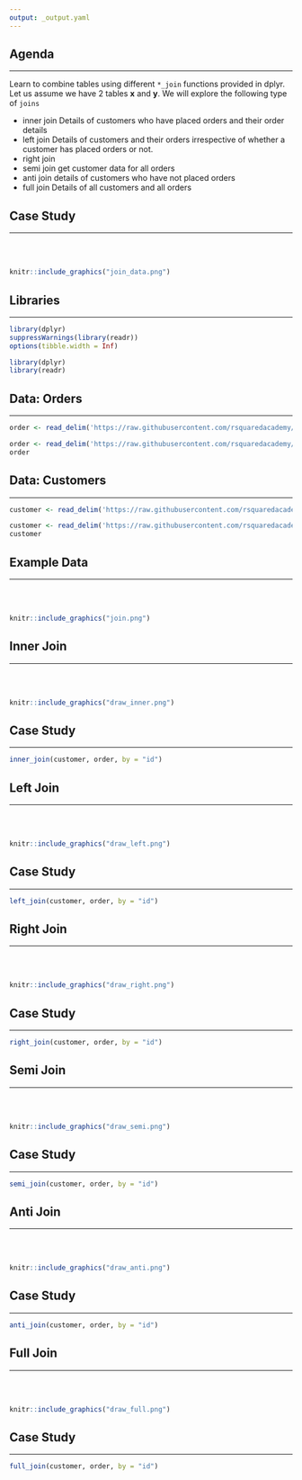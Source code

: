 ```yaml
---
output: _output.yaml
---
```


## {data-background="dplyr.png"}

## Agenda

<hr>

Learn to combine tables using different `*_join` functions provided in dplyr. Let us assume we have 2 tables **x** and **y**. We will explore the following type of `joins` 

- inner join Details of customers who have placed orders and their order details
- left join Details of customers and their orders irrespective of whether a customer has 
placed orders or not.
- right join
- semi join get customer data for all orders
- anti join details of customers who have not placed orders
- full join Details of all customers and all orders

## {data-background="casestudy.png"}

## Case Study

<hr>

<br>
<br>

```r
knitr::include_graphics("join_data.png")
```

## Libraries

<hr>

```r
library(dplyr)
suppressWarnings(library(readr))
options(tibble.width = Inf)
```

```r
library(dplyr)
library(readr)
```

## Data: Orders

<hr>

```r
order <- read_delim('https://raw.githubusercontent.com/rsquaredacademy/datasets/master/order.csv', delim = ';')
```

```r
order <- read_delim('https://raw.githubusercontent.com/rsquaredacademy/datasets/master/order.csv', delim = ';')
order
```

## Data: Customers

<hr>

```r
customer <- read_delim('https://raw.githubusercontent.com/rsquaredacademy/datasets/master/customer.csv', delim = ';')
```

```r
customer <- read_delim('https://raw.githubusercontent.com/rsquaredacademy/datasets/master/customer.csv', delim = ';')
customer
```

## Example Data

<hr>

<br>
<br>

```r
knitr::include_graphics("join.png")
```

## {data-background="innerjoin.png"}

## Inner Join

<hr>

<br>
<br>

```r
knitr::include_graphics("draw_inner.png")
```

## Case Study

<hr>

```r
inner_join(customer, order, by = "id")
```

## {data-background="leftjoin.png"}

## Left Join

<hr>

<br>
<br>

```r
knitr::include_graphics("draw_left.png")
```

## Case Study

<hr>

```r
left_join(customer, order, by = "id")
```

## {data-background="rightjoin.png"}

## Right Join

<hr>

<br>
<br>

```r
knitr::include_graphics("draw_right.png")
```

## Case Study

<hr>

```r
right_join(customer, order, by = "id")
```

## {data-background="semijoin.png"}

## Semi Join

<hr>

<br>
<br>

```r
knitr::include_graphics("draw_semi.png")
```

## Case Study

<hr>

```r
semi_join(customer, order, by = "id")
```

## {data-background="antijoin.png"}

## Anti Join

<hr>

<br>
<br>

```r
knitr::include_graphics("draw_anti.png")
```

## Case Study

<hr>

```r
anti_join(customer, order, by = "id")
```

## {data-background="fulljoin.png"}

## Full Join

<hr>

<br>
<br>

```r
knitr::include_graphics("draw_full.png")
```

## Case Study

<hr>

```r
full_join(customer, order, by = "id")
```

## {data-background="thankyou.png"}

